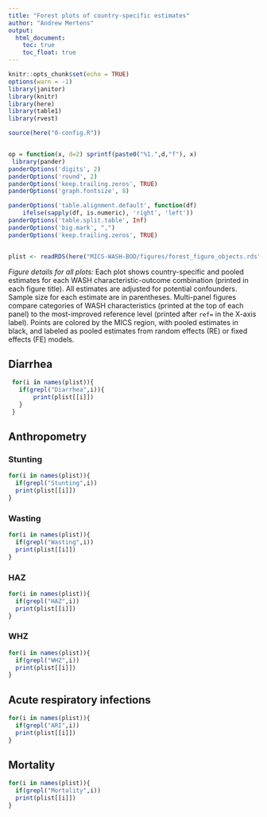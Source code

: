```yaml
---
title: "Forest plots of country-specific estimates"
author: "Andrew Mertens"
output:
  html_document:
    toc: true  
    toc_float: true  
---
```


<!-- output: html_notebook -->
<!-- editor_options:  -->
<!--   chunk_output_type: inline -->



```r
knitr::opts_chunk$set(echo = TRUE)
options(warn = -1) 
library(janitor)
library(knitr)
library(here)
library(table1)
library(rvest)

source(here("0-config.R"))


op = function(x, d=2) sprintf(paste0("%1.",d,"f"), x) 
 library(pander)
panderOptions('digits', 2)
panderOptions('round', 2)
panderOptions('keep.trailing.zeros', TRUE)
panderOptions('graph.fontsize', 8)

panderOptions('table.alignment.default', function(df)
    ifelse(sapply(df, is.numeric), 'right', 'left'))
panderOptions('table.split.table', Inf)
panderOptions('big.mark', ",")
panderOptions('keep.trailing.zeros', TRUE)


plist <- readRDS(here("MICS-WASH-BOD/figures/forest_figure_objects.rds"))


```



_Figure details for all plots:_ Each plot shows country-specific and pooled estimates for each WASH characteristic-outcome combination (printed in each figure title). All estimates are adjusted for potential confounders. Sample size for each estimate are in parentheses. Multi-panel figures compare categories of WASH characteristics (printed at the top of each panel) to the most-improved reference level (printed after `ref=` in the X-axis label). Points are colored by the MICS region, with pooled estimates in black, and labeled as pooled estimates from random effects (RE) or fixed effects (FE) models.


## Diarrhea {.tabset .tabset-fade .tabset-pills}

<!-- ### EC_H {.tabset .tabset-fade .tabset-pills} -->

<!-- ```{r, echo=F, warning=F, message=F, fig.width = 10, fig.height = 5} -->
<!--       print(plist$Diarrhea.EC_H) -->
<!-- ``` -->

```r
 for(i in names(plist)){
   if(grepl("Diarrhea",i)){
       print(plist[[i]])
   }
 }
```

## Anthropometry {.tabset .tabset-fade .tabset-pills}

### Stunting

```r
for(i in names(plist)){
  if(grepl("Stunting",i))
  print(plist[[i]])
}
```

### Wasting

```r
for(i in names(plist)){
  if(grepl("Wasting",i))
  print(plist[[i]])
}
```

### HAZ

```r
for(i in names(plist)){
  if(grepl("HAZ",i))
  print(plist[[i]])
}
```

### WHZ

```r
for(i in names(plist)){
  if(grepl("WHZ",i))
  print(plist[[i]])
}
```

## Acute respiratory infections

```r
for(i in names(plist)){
  if(grepl("ARI",i))
  print(plist[[i]])
}
```

## Mortality


```r
for(i in names(plist)){
  if(grepl("Mortality",i))
  print(plist[[i]])
}
```

